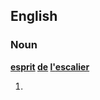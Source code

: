 ==English==
===Noun===
'''[[esprit]] [[de]] [[l']][[escalier]]'''
# {{alternative form of|l'esprit de l'escalier}}